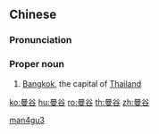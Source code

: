 ==Chinese==
{{zh-forms}}

===Pronunciation===
{{zh-pron
|m=Màngǔ
|c=maan6 guk1
|mn=Bān-kok
|cat=pn
}}

===Proper noun===
{{zh-proper noun}}

# [[Bangkok]], the capital of [[Thailand]]

[[Category:zh:Capital cities|man4gu3]]

[[ko:曼谷]]
[[hu:曼谷]]
[[ro:曼谷]]
[[th:曼谷]]
[[zh:曼谷]]